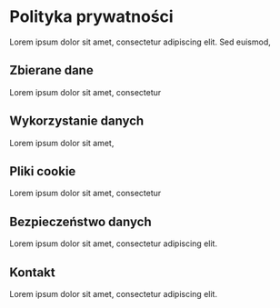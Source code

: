 # Polityka prywatności

Lorem ipsum dolor sit amet, consectetur adipiscing elit. Sed euismod,

## Zbierane dane

Lorem ipsum dolor sit amet, consectetur

## Wykorzystanie danych

Lorem ipsum dolor sit amet,

## Pliki cookie

Lorem ipsum dolor sit amet, consectetur

## Bezpieczeństwo danych

Lorem ipsum dolor sit amet, consectetur adipiscing elit.

## Kontakt

Lorem ipsum dolor sit amet, consectetur adipiscing elit.
